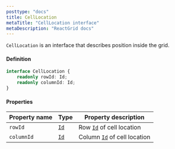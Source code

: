 ```yaml
---
posttype: "docs"
title: CellLocation
metaTitle: "CellLocation interface"
metaDescription: "ReactGrid docs"
---
```


`CellLocation` is an interface that describes position inside the grid.

#### Definition

```ts
interface CellLocation {
    readonly rowId: Id;
    readonly columnId: Id;
}
```

#### Properties

| Property name | Type                                      | Property description          |
| -----------   | -----                                     | ---------                     |
| `rowId`       | [`Id`](/docs/4.0/7-api/1-types/4-id/)     | Row [`Id`](/docs/4.0/7-api/1-types/4-id/) of cell location       |
| `columnId`    | [`Id`](/docs/4.0/7-api/1-types/4-id/)     | Column [`Id`](/docs/4.0/7-api/1-types/4-id/) of cell location    |
